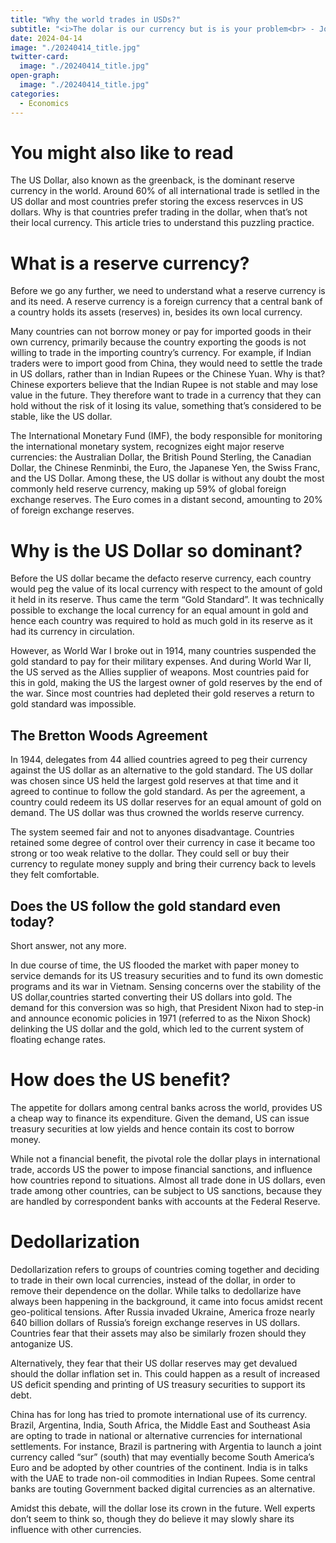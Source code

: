 ```yaml
---
title: "Why the world trades in USDs?"
subtitle: "<i>The dolar is our currency but is is your problem<br> - John Connally, US Treasury Secretary</i>"
date: 2024-04-14
image: "./20240414_title.jpg"
twitter-card:
  image: "./20240414_title.jpg"
open-graph:
  image: "./20240414_title.jpg"
categories:
  - Economics
---
```


# You might also like to read
The US Dollar, also known as the greenback, is the dominant reserve currency in the world. Around 60% of all international trade is setlled in the US dollar and most countries prefer storing the excess reservces in US dollars. Why is that countries prefer trading in the dollar, when that's not their local currency. This article tries to understand this puzzling practice.

# What is a reserve currency?
Before we go any further, we need to understand what a reserve currency is and its need. A reserve currency is a foreign currency that a central bank of a country holds its assets (reserves) in, besides its own local currency.

Many countries can not borrow money or pay for imported goods in their own currency, primarily because the country exporting the goods is not willing to trade in the importing country's currency. For example, if Indian traders were to import good from China, they would need to settle the trade in US dollars, rather than in Indian Rupees or the Chinese Yuan. Why is that? Chinese exporters believe that the Indian Rupee is not stable and may lose value in the future. They therefore want to trade in a currency that they can hold without the risk of it losing its value, something that's considered to be stable, like the US dollar. 
 
The International Monetary Fund (IMF), the body responsible for monitoring the international monetary system, recognizes eight major reserve currencies: the Australian Dollar, the British Pound Sterling, the Canadian Dollar, the Chinese Renminbi, the Euro, the Japanese Yen, the Swiss Franc, and the US Dollar. Among these, the US dollar is without any doubt the most commonly held reserve currency, making up 59% of global foreign exchange reserves. The Euro comes in a distant second, amounting to 20% of foreign exchange reserves.

# Why is the US Dollar so dominant?
Before the US dollar became the defacto reserve currency, each country would peg the value of its local currency with respect to the amount of gold it held in its reserve. Thus came the term "Gold Standard". It was technically possible to exchange the local currency for an equal amount in gold and hence each country was required to hold as much gold in its reserve as it had its currency in circulation. 

However, as World War I broke out in 1914, many countries suspended the gold standard to pay for their military expenses. And during World War II, the US served as the Allies supplier of weapons. Most countries paid for this in gold, making the US the largest owner of gold reserves by the end of the war. Since most countries had depleted their gold reserves a return to gold standard was impossible.

## The Bretton Woods Agreement
In 1944, delegates from 44 allied countries agreed to peg their currency against the US dollar as an alternative to the gold standard. The US dollar was chosen since US held the largest gold reserves at that time and it agreed to continue to follow the gold standard. As per the agreement, a country could redeem its US dollar reserves for an equal amount of gold on demand. The US dollar was thus crowned the worlds reserve currency. 

The system seemed fair and not to anyones disadvantage. Countries retained some degree of control over their currency in case it became too strong or too weak relative to the dollar. They could sell or buy their currency to regulate money supply and bring their currency back to levels they felt comfortable. 

## Does the US follow the gold standard even today?
Short answer, not any more. 

In due course of time, the US flooded the market with paper money to service demands for its US treasury securities and to fund its own domestic programs and its war in Vietnam. Sensing concerns over the stability of the US dollar,countries started converting their US dollars into gold. The demand for this conversion was so high, that President Nixon had to step-in and announce economic policies in 1971 (referred to as the Nixon Shock) delinking the US dollar and the gold, which led to the current system of floating echange rates.

# How does the US benefit?
The appetite for dollars among central banks across the world, provides US a cheap way to finance its expenditure. Given the demand, US can issue treasury securities at low yields and hence contain its cost to borrow money.

While not a financial benefit, the pivotal role the dollar plays in international trade, accords US the power to impose financial sanctions, and influence how countries repond to situations. Almost all trade done in US dollars, even trade among other countries, can be subject to US sanctions, because they are handled by correspondent banks with accounts at the Federal Reserve.

# Dedollarization
Dedollarization refers to groups of countries coming together and deciding to trade in their own local currencies, instead of the dollar, in order to remove their dependence on the dollar. While talks to dedollarize have always been happening in the background, it came into focus amidst recent geo-political tensions. After Russia invaded Ukraine, America froze nearly 640 billion dollars of Russia's foreign exchange reserves in US dollars. Countries fear that their assets may also be similarly frozen should they antoganize US.

Alternatively, they fear that their US dollar reserves may get devalued should the dollar inflation set in. This could happen as a result of increased US deficit spending and printing of US treasury securities to support its debt.

China has for long has tried to promote international use of its currency. Brazil, Argentina, India, South Africa, the Middle East and Southeast Asia are opting to trade in national or alternative currencies for international settlements. For instance, Brazil is partnering with Argentia to launch a joint currency called "sur" (south) that may eventially become South America's Euro and be adopted by other countries of the continent. India is in talks with the UAE to trade non-oil commodities in Indian Rupees. Some central banks are touting Government backed digital currencies as an alternative. 

Amidst this debate, will the dollar lose its crown in the future. Well experts don't seem to think so, though they do believe it may slowly share its influence with other currencies.

[^1]: The Dollar: The World’s Reserve Currency(https://www.cfr.org/backgrounder/dollar-worlds-reserve-currency){target="_blank"}
[^2]: How the U.S. Dollar Became the World's Reserve Currency(https://www.investopedia.com/articles/forex-currencies/092316/how-us-dollar-became-worlds-reserve-currency.asp){target="_blank"}
[^3]: The US dollar’s dominance in global trade and finance is steadily declining(https://ctmfile.com/story/the-us-dollars-dominance-in-global-trade-and-finance-is-steadily-declining){target="_blank"}